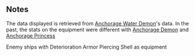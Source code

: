 {{EnemyEquipmentInfoKai|Deterioration Armor Piercing Shell}}

==Notes==
The data displayed is retrieved from [[Anchorage Water Demon]]'s data. In the past, the stats on the equipment were different with [[Anchorage Demon]] and [[Anchorage Princess]]

<categorytree mode=pages depth=0>Enemy ships with Deterioration Armor Piercing Shell as equipment</categorytree>

{{EnemyEquipmentList}}